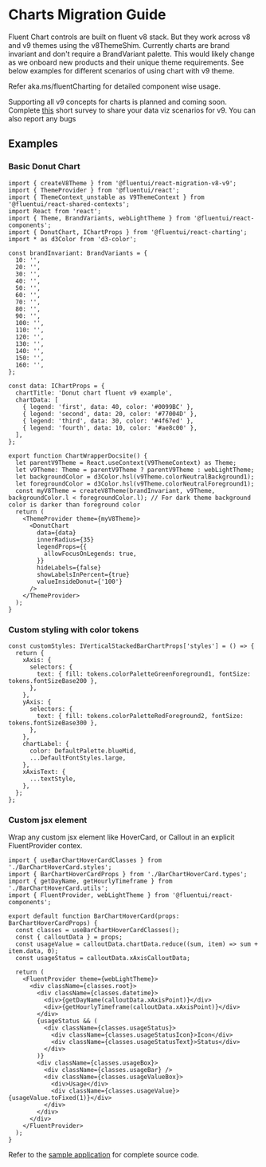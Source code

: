 
<Meta title="Concepts/Migration/from v8/Components/Charts Migration" />

# Charts Migration Guide

Fluent Chart controls are built on fluent v8 stack. But they work across v8 and v9 themes using the v8ThemeShim.
Currently charts are brand invariant and don't require a BrandVariant palette.
This would likely change as we onboard new products and their unique theme requirements.
See below examples for different scenarios of using chart with v9 theme.

Refer aka.ms/fluentCharting for detailed component wise usage.

Supporting all v9 concepts for charts is planned and coming soon.
Complete [this](https://aka.ms/chartingv9survey) short survey to share your data viz scenarios for v9.
You can also report any bugs

## Examples

### Basic Donut Chart

```tsx
import { createV8Theme } from '@fluentui/react-migration-v8-v9';
import { ThemeProvider } from '@fluentui/react';
import { ThemeContext_unstable as V9ThemeContext } from '@fluentui/react-shared-contexts';
import React from 'react';
import { Theme, BrandVariants, webLightTheme } from '@fluentui/react-components';
import { DonutChart, IChartProps } from '@fluentui/react-charting';
import * as d3Color from 'd3-color';

const brandInvariant: BrandVariants = {
  10: '',
  20: '',
  30: '',
  40: '',
  50: '',
  60: '',
  70: '',
  80: '',
  90: '',
  100: '',
  110: '',
  120: '',
  130: '',
  140: '',
  150: '',
  160: '',
};

const data: IChartProps = {
  chartTitle: 'Donut chart fluent v9 example',
  chartData: [
    { legend: 'first', data: 40, color: '#0099BC' },
    { legend: 'second', data: 20, color: '#77004D' },
    { legend: 'third', data: 30, color: '#4f67ed' },
    { legend: 'fourth', data: 10, color: '#ae8c00' },
  ],
};

export function ChartWrapperDocsite() {
  let parentV9Theme = React.useContext(V9ThemeContext) as Theme;
  let v9Theme: Theme = parentV9Theme ? parentV9Theme : webLightTheme;
  let backgroundColor = d3Color.hsl(v9Theme.colorNeutralBackground1);
  let foregroundColor = d3Color.hsl(v9Theme.colorNeutralForeground1);
  const myV8Theme = createV8Theme(brandInvariant, v9Theme, backgroundColor.l < foregroundColor.l); // For dark theme background color is darker than foreground color
  return (
    <ThemeProvider theme={myV8Theme}>
      <DonutChart
        data={data}
        innerRadius={35}
        legendProps={{
          allowFocusOnLegends: true,
        }}
        hideLabels={false}
        showLabelsInPercent={true}
        valueInsideDonut={'100'}
      />
    </ThemeProvider>
  );
}
```

### Custom styling with color tokens

```tsx
const customStyles: IVerticalStackedBarChartProps['styles'] = () => {
  return {
    xAxis: {
      selectors: {
        text: { fill: tokens.colorPaletteGreenForeground1, fontSize: tokens.fontSizeBase200 },
      },
    },
    yAxis: {
      selectors: {
        text: { fill: tokens.colorPaletteRedForeground2, fontSize: tokens.fontSizeBase300 },
      },
    },
    chartLabel: {
      color: DefaultPalette.blueMid,
      ...DefaultFontStyles.large,
    },
    xAxisText: {
      ...textStyle,
    },
  };
};
```

### Custom jsx element

Wrap any custom jsx element like HoverCard, or Callout in an explicit FluentProvider contex.

```tsx
import { useBarChartHoverCardClasses } from './BarChartHoverCard.styles';
import { BarChartHoverCardProps } from './BarChartHoverCard.types';
import { getDayName, getHourlyTimeframe } from './BarChartHoverCard.utils';
import { FluentProvider, webLightTheme } from '@fluentui/react-components';

export default function BarChartHoverCard(props: BarChartHoverCardProps) {
  const classes = useBarChartHoverCardClasses();
  const { calloutData } = props;
  const usageValue = calloutData.chartData.reduce((sum, item) => sum + item.data, 0);
  const usageStatus = calloutData.xAxisCalloutData;

  return (
    <FluentProvider theme={webLightTheme}>
      <div className={classes.root}>
        <div className={classes.datetime}>
          <div>{getDayName(calloutData.xAxisPoint)}</div>
          <div>{getHourlyTimeframe(calloutData.xAxisPoint)}</div>
        </div>
        {usageStatus && (
          <div className={classes.usageStatus}>
            <div className={classes.usageStatusIcon}>Icon</div>
            <div className={classes.usageStatusText}>Status</div>
          </div>
        )}
        <div className={classes.usageBox}>
          <div className={classes.usageBar} />
          <div className={classes.usageValueBox}>
            <div>Usage</div>
            <div className={classes.usageValue}>{usageValue.toFixed(1)}</div>
          </div>
        </div>
      </div>
    </FluentProvider>
  );
}
```

Refer to the [sample application](https://github.com/microsoft/fluentui-charting-contrib/tree/main/tools/v9-migration) for complete source code.
